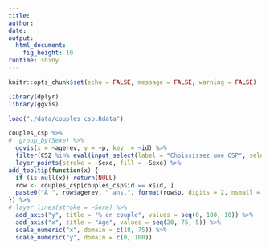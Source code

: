 ```yaml
---
title: 
author: 
date: 
output: 
  html_document: 
    fig_height: 10
runtime: shiny
---
```


```r
knitr::opts_chunk$set(echo = FALSE, message = FALSE, warning = FALSE)
```


```r
library(dplyr)
library(ggvis)
```
```r
load("./data/couples_csp.Rdata")

couples_csp %>%
#  group_by(Sexe) %>%
  ggvis(x = ~agerev, y = ~p, key := ~id) %>%
  filter(CS2 %in% eval(input_select(label = "Choississez une CSP", selected = "Professions intermédiaires de l'enseignement, de la santé, de la fonction publique et assimilés", choices = couples_csp$CS2, multiple = FALSE, selectize = TRUE))) %>%
  layer_points(stroke = ~Sexe, fill = ~Sexe) %>%
add_tooltip(function(x) {
  if (is.null(x)) return(NULL)
  row <- couples_csp[couples_csp$id == x$id, ]
  paste0("À ", row$agerev, " ans,", format(row$p, digits = 2, nsmall = 1), " % des ", tolower(row$Sexe), " sont en couple. ", collapse = "<br />")
}) %>%
# layer_lines(stroke = ~Sexe) %>%
  add_axis("y", title = "% en couple", values = seq(0, 100, 10)) %>%
  add_axis("x", title = "Âge", values = seq(20, 75, 5)) %>%
  scale_numeric("x", domain = c(18, 75)) %>%
  scale_numeric("y", domain = c(0, 100))

```
